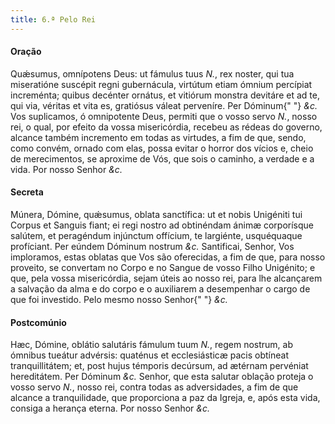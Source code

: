 ```yaml
---
title: 6.ª Pelo Rei
---
```


#### Oração

<div class="grid grid-cols-2 gap-5">
  <span class="text-justify">
    Quǽsumus, omnípotens Deus: ut fámulus tuus <em>N.</em>, rex noster, qui tua
    miseratióne suscépit regni gubernácula, virtútum etiam ómnium percípiat
    increménta; quibus decénter ornátus, et vitiórum monstra devitáre et ad te,
    qui via, véritas et vita es, gratiósus váleat perveníre. Per Dóminum{" "}
    <em>&c.</em>
  </span>
  <span class="text-justify">
    Vos suplicamos, ó omnipotente Deus, permiti que o vosso servo <em>N.</em>,
    nosso rei, o qual, por efeito da vossa misericórdia, recebeu as rédeas do
    governo, alcance também incremento em todas as virtudes, a fim de que,
    sendo, como convém, ornado com elas, possa evitar o horror dos vícios e,
    cheio de merecimentos, se aproxime de Vós, que sois o caminho, a verdade e a
    vida. Por nosso Senhor <em>&c.</em>
  </span>
</div>

#### Secreta

<div class="grid grid-cols-2 gap-5">
  <span class="text-justify">
    Múnera, Dómine, quǽsumus, oblata sanctífica: ut et nobis Unigéniti tui
    Corpus et Sanguis fiant; ei regi nostro ad obtinéndam ánimæ corporísque
    salútem, et peragéndum injúnctum offícium, te largiénte, usquéquaque
    profíciant. Per eúndem Dóminum nostrum <em>&c.</em>
  </span>
  <span class="text-justify">
    Santificai, Senhor, Vos imploramos, estas oblatas que Vos são oferecidas, a
    fim de que, para nosso proveito, se convertam no Corpo e no Sangue de vosso
    Filho Unigénito; e que, pela vossa misericórdia, sejam úteis ao nosso rei,
    para lhe alcançarem a salvação da alma e do corpo e o auxiliarem a
    desempenhar o cargo de que foi investido. Pelo mesmo nosso Senhor{" "}
    <em>&c.</em>
  </span>
</div>

#### Postcomúnio

<div class="grid grid-cols-2 gap-5">
  <span class="text-justify">
    Hæc, Dómine, oblátio salutáris fámulum tuum <em>N.</em>, regem nostrum, ab
    ómnibus tueátur advérsis: quaténus et ecclesiásticæ pacis obtíneat
    tranquillitátem; et, post hujus témporis decúrsum, ad ætérnam pervéniat
    hereditátem. Per Dóminum <em>&c.</em>
  </span>
  <span class="text-justify">
    Senhor, que esta salutar oblação proteja o vosso servo <em>N.</em>, nosso
    rei, contra todas as adversidades, a fim de que alcance a tranquilidade, que
    proporciona a paz da Igreja, e, após esta vida, consiga a herança eterna.
    Por nosso Senhor <em>&c.</em>
  </span>
</div>

